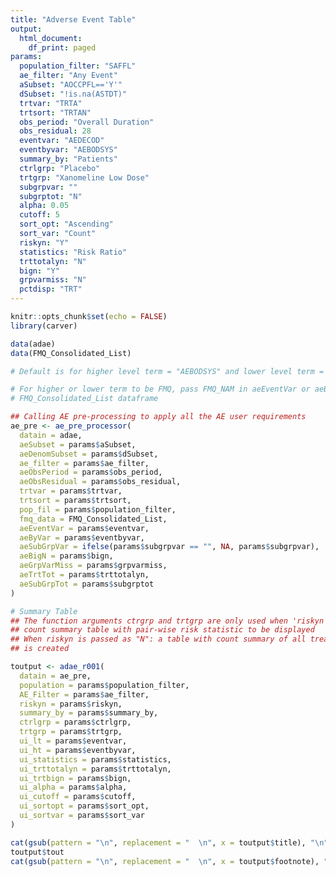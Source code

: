 ```yaml
---
title: "Adverse Event Table"
output:
  html_document:
    df_print: paged
params:
  population_filter: "SAFFL"
  ae_filter: "Any Event"
  aSubset: "AOCCPFL=='Y'"
  dSubset: "!is.na(ASTDT)"
  trtvar: "TRTA"
  trtsort: "TRTAN"
  obs_period: "Overall Duration"
  obs_residual: 28
  eventvar: "AEDECOD"
  eventbyvar: "AEBODSYS"
  summary_by: "Patients"
  ctrlgrp: "Placebo"
  trtgrp: "Xanomeline Low Dose"
  subgrpvar: ""
  subgrptot: "N"
  alpha: 0.05
  cutoff: 5
  sort_opt: "Ascending"
  sort_var: "Count"
  riskyn: "Y"
  statistics: "Risk Ratio"
  trttotalyn: "N"
  bign: "Y"
  grpvarmiss: "N"
  pctdisp: "TRT"
---
```


```r
knitr::opts_chunk$set(echo = FALSE)
library(carver)
```

```r

data(adae)
data(FMQ_Consolidated_List)

# Default is for higher level term = "AEBODSYS" and lower level term = "AEDECOD"

# For higher or lower term to be FMQ, pass FMQ_NAM in aeEventVar or aeByvar and fmq_data as
# FMQ_Consolidated_List dataframe

## Calling AE pre-processing to apply all the AE user requirements
ae_pre <- ae_pre_processor(
  datain = adae,
  aeSubset = params$aSubset,
  aeDenomSubset = params$dSubset,
  ae_filter = params$ae_filter,
  aeObsPeriod = params$obs_period,
  aeObsResidual = params$obs_residual,
  trtvar = params$trtvar,
  trtsort = params$trtsort,
  pop_fil = params$population_filter,
  fmq_data = FMQ_Consolidated_List,
  aeEventVar = params$eventvar,
  aeByVar = params$eventbyvar,
  aeSubGrpVar = ifelse(params$subgrpvar == "", NA, params$subgrpvar),
  aeBigN = params$bign,
  aeGrpVarMiss = params$grpvarmiss,
  aeTrtTot = params$trttotalyn,
  aeSubGrpTot = params$subgrptot
)

# Summary Table
## The function arguments ctrgrp and trtgrp are only used when 'riskyn' is passed as "Y":
## count summary table with pair-wise risk statistic to be displayed
## When riskyn is passed as "N": a table with count summary of all treatments and no risk statistic
## is created

toutput <- adae_r001(
  datain = ae_pre,
  population = params$population_filter,
  AE_Filter = params$ae_filter,
  riskyn = params$riskyn,
  summary_by = params$summary_by,
  ctrlgrp = params$ctrlgrp,
  trtgrp = params$trtgrp,
  ui_lt = params$eventvar,
  ui_ht = params$eventbyvar,
  ui_statistics = params$statistics,
  ui_trttotalyn = params$trttotalyn,
  ui_trtbign = params$bign,
  ui_alpha = params$alpha,
  ui_cutoff = params$cutoff,
  ui_sortopt = params$sort_opt,
  ui_sortvar = params$sort_var
)
```

```r

cat(gsub(pattern = "\n", replacement = "  \n", x = toutput$title), "\n")
toutput$tout
cat(gsub(pattern = "\n", replacement = "  \n", x = toutput$footnote), "\n")
```
